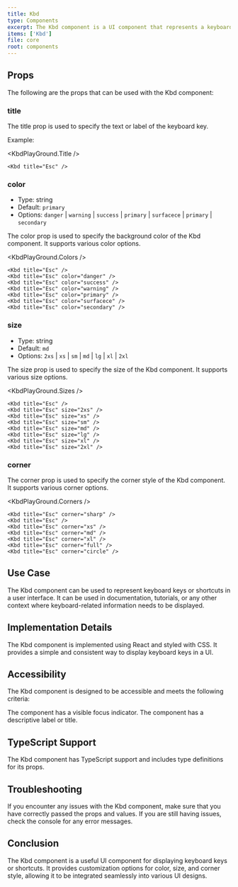 ```yaml
---
title: Kbd
type: Components
excerpt: The Kbd component is a UI component that represents a keyboard key. It can be used to display keyboard shortcuts or any other key-related information.
items: ['Kbd']
file: core
root: components
---
```


## Props

The following are the props that can be used with the Kbd component:

### title

The title prop is used to specify the text or label of the keyboard key.

Example:

<KbdPlayGround.Title />

```tsx
<Kbd title="Esc" />
```

### color

- Type: string
- Default: `primary`
- Options: `danger` | `warning` | `success` | `primary` | `surfacece` | `primary` | `secondary`

The color prop is used to specify the background color of the Kbd component. It supports various color options.

<KbdPlayGround.Colors />

```tsx
<Kbd title="Esc" />
<Kbd title="Esc" color="danger" />
<Kbd title="Esc" color="success" />
<Kbd title="Esc" color="warning" />
<Kbd title="Esc" color="primary" />
<Kbd title="Esc" color="surfacece" />
<Kbd title="Esc" color="secondary" />
```

### size

- Type: string
- Default: `md`
- Options: `2xs` | `xs` | `sm` | `md` | `lg` | `xl` | `2xl`

The size prop is used to specify the size of the Kbd component. It supports various size options.

<KbdPlayGround.Sizes />

```tsx
<Kbd title="Esc" />
<Kbd title="Esc" size="2xs" />
<Kbd title="Esc" size="xs" />
<Kbd title="Esc" size="sm" />
<Kbd title="Esc" size="md" />
<Kbd title="Esc" size="lg" />
<Kbd title="Esc" size="xl" />
<Kbd title="Esc" size="2xl" />
```

### corner

The corner prop is used to specify the corner style of the Kbd component. It supports various corner options.

<KbdPlayGround.Corners />

```tsx
<Kbd title="Esc" corner="sharp" />
<Kbd title="Esc" />
<Kbd title="Esc" corner="xs" />
<Kbd title="Esc" corner="md" />
<Kbd title="Esc" corner="xl" />
<Kbd title="Esc" corner="full" />
<Kbd title="Esc" corner="circle" />
```

## Use Case

The Kbd component can be used to represent keyboard keys or shortcuts in a user interface. It can be used in documentation, tutorials, or any other context where keyboard-related information needs to be displayed.

## Implementation Details

The Kbd component is implemented using React and styled with CSS. It provides a simple and consistent way to display keyboard keys in a UI.

## Accessibility

The Kbd component is designed to be accessible and meets the following criteria:

The component has a visible focus indicator.
The component has a descriptive label or title.

## TypeScript Support

The Kbd component has TypeScript support and includes type definitions for its props.

## Troubleshooting

If you encounter any issues with the Kbd component, make sure that you have correctly passed the props and values. If you are still having issues, check the console for any error messages.

## Conclusion

The Kbd component is a useful UI component for displaying keyboard keys or shortcuts. It provides customization options for color, size, and corner style, allowing it to be integrated seamlessly into various UI designs.
